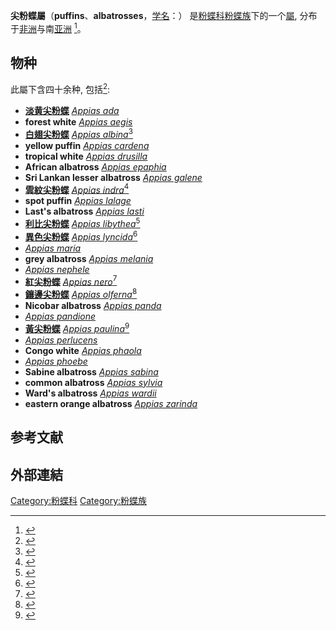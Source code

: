 {{Automatic taxobox
|image = Appias_libythea-ventral.jpg
|image_caption = ''A. libythea''
|taxon = Appias
|authority = [[w:Jacob_Hübner|Hübner]], 1819
}}
''' 尖粉蝶屬'''（'''puffins'''、'''albatrosses'''，[[学名|学名]]：{{lang|la|''Appias''}}）	是[[粉蝶科|粉蝶科]][[粉蝶族|粉蝶族]]下的一个[[屬|屬]], 分布于[[非洲|非洲]]与南[[亚洲|亚洲]]
<ref>{{cite web
|url=https://taieol.tw/pages/23928
|title=Appias 中文名 尖粉蝶屬
|publisher=中央研究院
|website=臺灣生命大百科
}}</ref>。

==物种==
此屬下含四十余种, 包括<ref>{{cite web |last=Savela |first=Markku |url=https://www.nic.funet.fi/pub/sci/bio/life/insecta/lepidoptera/ditrysia/papilionoidea/pieridae/pierinae/appias/ |title=''Appias'' Hübner, [1819] |website=Lepidoptera and Some Other Life Forms |access-date=2020-12-08 |archive-date=2020-11-26 |archive-url=https://web.archive.org/web/20201126185633/http://www.nic.funet.fi/pub/sci/bio/life/insecta/lepidoptera/ditrysia/papilionoidea/pieridae/pierinae/appias/ |dead-url=no }}</ref>:

* '''[[淡黄尖粉蝶|淡黄尖粉蝶]]''' ''[[w:Appias_ada|Appias ada]]''
* '''forest white''' ''[[w:Appias_aegis|Appias aegis]]''
* '''[[白翅尖粉蝶|白翅尖粉蝶]]''' ''[[w:Appias_albina|Appias albina]]''<ref>{{cite web|url=https://taieol.tw/pages/107574|title=Appias albina semperi Moore, 1905|publisher=中央研究院|website=臺灣生命大百科|access-date=2020-12-10|archive-date=2021-05-10|archive-url=https://web.archive.org/web/20210510035629/https://taieol.tw/pages/107574}}</ref>
* '''yellow puffin''' ''[[w:Appias_cardena|Appias cardena]]''
* '''tropical white''' ''[[w:Appias_drusilla|Appias drusilla]]''
* '''African albatross''' ''[[w:Appias_epaphia|Appias epaphia]]''
* '''Sri Lankan lesser albatross''' ''[[w:Appias_galene|Appias galene]]''
* '''[[雲紋尖粉蝶|雲紋尖粉蝶]]''' ''[[w:Appias_indra|Appias indra]]''<ref>{{cite web|url=https://taieol.tw/pages/107695|title=Appias indra aristoxemus Fruhstorfer, 1908|publisher=中央研究院|website=臺灣生命大百科|access-date=2020-12-10|archive-date=2021-06-14|archive-url=https://web.archive.org/web/20210614022524/https://taieol.tw/pages/107695}}</ref>
* '''spot puffin''' ''[[w:Appias_lalage|Appias lalage]]''
* '''Last's albatross''' ''[[w:Appias_lasti|Appias lasti]]''
* '''[[利比尖粉蝶|利比尖粉蝶]]''' ''[[w:Appias_libythea|Appias libythea]]''<ref>{{cite web|url=http://www.papc.cn/html/papc/specimen/615645-1.htm|title=利比尖粉蝶|publisher=中国林业科学研究院}}</ref>
* '''[[異色尖粉蝶|異色尖粉蝶]]''' ''[[w:Appias_lyncida|Appias lyncida]]''<ref>{{cite web|url=https://taieol.tw/pages/107745|title=Appias lyncida eleonora (Boisduval, 1836)|publisher=中央研究院|website=臺灣生命大百科}}</ref>
* ''[[w:Appias_maria|Appias maria]]''
* '''grey albatross''' ''[[w:Appias_melania|Appias melania]]''
* ''[[w:Appias_nephele|Appias nephele]]''
* '''[[紅尖粉蝶|紅尖粉蝶]]''' ''[[w:Appias_nero|Appias nero]]''<ref>{{cite web|url=https://taieol.tw/pages/107561|title=Appias nero domitia (C. Felder & R. Felder, 1862)|publisher=中央研究院|website=臺灣生命大百科}}</ref>
* '''[[鑲邊尖粉蝶|鑲邊尖粉蝶]]''' ''[[w:Appias_olferna|Appias olferna]]''<ref>{{cite web|url=https://taieol.tw/pages/107703|title=Appias olferna peducaea Fruhstorfer, 1910|publisher=中央研究院|website=臺灣生命大百科}}</ref>
* '''Nicobar albatross''' ''[[w:Appias_panda|Appias panda]]''
* ''[[w:Appias_pandione|Appias pandione]]''
* '''[[黃尖粉蝶|黃尖粉蝶]]''' ''[[w:Appias_paulina|Appias paulina]]''<ref>{{cite web|url=https://taieol.tw/pages/107646|title=Appias paulina minato (Fruhstorfer, 1898)|publisher=中央研究院|website=臺灣生命大百科|access-date=2020-12-10|archive-date=2021-05-10|archive-url=https://web.archive.org/web/20210510043222/https://taieol.tw/pages/107646}}</ref>
* ''[[w:Appias_perlucens|Appias perlucens]]''
* '''Congo white''' ''[[w:Appias_phaola|Appias phaola]]''
* ''[[w:Appias_phoebe|Appias phoebe]]''
* '''Sabine albatross''' ''[[w:Appias_sabina|Appias sabina]]''
* '''common albatross''' ''[[w:Appias_sylvia|Appias sylvia]]''
* '''Ward's albatross''' ''[[w:Appias_wardii|Appias wardii]]''
* '''eastern orange albatross''' ''[[w:Appias_zarinda|Appias zarinda]]''

==参考文献==
{{Reflist}}

==外部連結==
{{Wikispecies|Appias}}
{{commons}}
{{Taxonbar}}
[[Category:粉蝶科|Category:粉蝶科]]
[[Category:粉蝶族|Category:粉蝶族]]

{{Butterfly-stub}}
